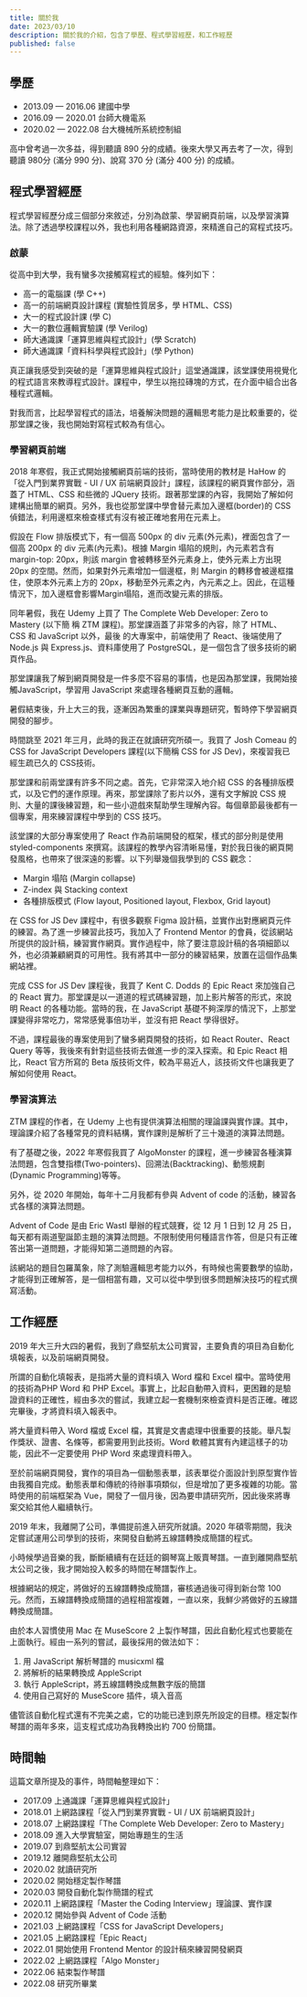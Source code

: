 ```yaml
---
title: 關於我
date: 2023/03/10
description: 關於我的介紹，包含了學歷、程式學習經歷，和工作經歷
published: false
---
```


## 學歷

- 2013.09 — 2016.06 建國中學
- 2016.09 — 2020.01 台師大機電系
- 2020.02 — 2022.08 台大機械所系統控制組

高中曾考過一次多益，得到聽讀 890 分的成績。後來大學又再去考了一次，得到聽讀 980分 (滿分 990 分)、說寫 370 分 (滿分 400 分) 的成績。

## 程式學習經歷

程式學習經歷分成三個部分來敘述，分別為啟蒙、學習網頁前端，以及學習演算法。除了透過學校課程以外，我也利用各種網路資源，來精進自己的寫程式技巧。

### 啟蒙

從高中到大學，我有蠻多次接觸寫程式的經驗。條列如下：

- 高一的電腦課 (學 C++)
- 高一的前端網頁設計課程 (實驗性質居多，學 HTML、CSS)
- 大一的程式設計課 (學 C)
- 大一的數位邏輯實驗課 (學 Verilog)
- 師大通識課「運算思維與程式設計」(學 Scratch)
- 師大通識課「資料科學與程式設計」(學 Python)

真正讓我感受到突破的是「運算思維與程式設計」這堂通識課，該堂課使用視覺化的程式語言來教導程式設計。課程中，學生以拖拉磚塊的方式，在介面中組合出各種程式邏輯。

對我而言，比起學習程式的語法，培養解決問題的邏輯思考能力是比較重要的，從那堂課之後，我也開始對寫程式較為有信心。

### 學習網頁前端

2018 年寒假，我正式開始接觸網頁前端的技術，當時使用的教材是 HaHow 的「從入門到業界實戰 - UI / UX 前端網頁設計」課程，該課程的網頁實作部分，涵蓋了 HTML、CSS 和些微的 JQuery 技術。跟著那堂課的內容，我開始了解如何建構出簡單的網頁。另外，我也從那堂課中學會替元素加入邊框(border)的 CSS 偵錯法，利用邊框來檢查樣式有沒有被正確地套用在元素上。

<Sidenote title="不是百分之百有用">

假設在 Flow 排版模式下，有一個高 500px 的 div 元素(外元素)，裡面包含了一個高 200px 的 div 元素(內元素)。根據 Margin 塌陷的規則，內元素若含有 margin-top: 20px，則該 margin 會被轉移至外元素身上，使外元素上方出現 20px 的空間。然而，如果對外元素增加一個邊框，則 Margin 的轉移會被邊框擋住，使原本外元素上方的 20px，移動至外元素之內，內元素之上。因此，在這種情況下，加入邊框會影響Margin塌陷，進而改變元素的排版。

</Sidenote>

同年暑假，我在 Udemy 上買了 The Complete Web Developer: Zero to Mastery (以下簡
稱 ZTM 課程)。那堂課涵蓋了非常多的內容，除了 HTML、CSS 和 JavaScript 以外，最後
的大專案中，前端使用了 React、後端使用了 Node.js 與 Express.js、資料庫使用了
PostgreSQL，是一個包含了很多技術的網頁作品。

那堂課讓我了解到網頁開發是一件多麼不容易的事情，也是因為那堂課，我開始接觸JavaScript，學習用 JavaScript 來處理各種網頁互動的邏輯。

暑假結束後，升上大三的我，逐漸因為繁重的課業與專題研究，暫時停下學習網頁開發的腳步。

時間跳至 2021 年三月，此時的我正在就讀研究所碩一。我買了 Josh Comeau 的 CSS for JavaScript Developers 課程(以下簡稱 CSS for JS Dev)，來複習我已經生疏已久的 CSS技術。

那堂課和前兩堂課有許多不同之處。首先，它非常深入地介紹 CSS 的各種排版模式，以及它們的運作原理。再來，那堂課除了影片以外，還有文字解說 CSS 規則、大量的課後練習題，和一些小遊戲來幫助學生理解內容。每個章節最後都有一個專案，用來練習課程中學到的 CSS 技巧。

該堂課的大部分專案使用了 React 作為前端開發的框架，樣式的部分則是使用 styled-components 來撰寫。該課程的教學內容清晰易懂，對於我日後的網頁開發風格，也帶來了很深遠的影響。以下列舉幾個我學到的 CSS 觀念：

- Margin 塌陷 (Margin collapse)
- Z-index 與 Stacking context
- 各種排版模式 (Flow layout, Positioned layout, Flexbox, Grid layout)

在 CSS for JS Dev 課程中，有很多觀察 Figma 設計稿，並實作出對應網頁元件的練習。為了進一步練習此技巧，我加入了 Frontend Mentor 的會員，從該網站所提供的設計稿，練習實作網頁。實作過程中，除了要注意設計稿的各項細節以外，也必須兼顧網頁的可用性。我有將其中一部分的練習結果，放置在這個作品集網站裡。

完成 CSS for JS Dev 課程後，我買了 Kent C. Dodds 的 Epic React 來加強自己的 React 實力。那堂課是以一道道的程式碼練習題，加上影片解答的形式，來說明 React 的各種功能。當時的我，在 JavaScript 基礎不夠深厚的情況下，上那堂課變得非常吃力，常常感覺事倍功半，並沒有把 React 學得很好。

不過，課程最後的專案使用到了蠻多網頁開發的技術，如 React Router、React Query 等等，我後來有針對這些技術去做進一步的深入探索。和 Epic React 相比，React 官方所寫的 Beta 版技術文件，較為平易近人，該技術文件也讓我更了解如何使用 React。

### 學習演算法

ZTM 課程的作者，在 Udemy 上也有提供演算法相關的理論課與實作課。其中，理論課介紹了各種常見的資料結構，實作課則是解析了三十幾道的演算法問題。

有了基礎之後，2022 年寒假我買了 AlgoMonster 的課程，進一步練習各種演算法問題，包含雙指標(Two-pointers)、回溯法(Backtracking)、動態規劃(Dynamic Programming)等等。

另外，從 2020 年開始，每年十二月我都有參與 Advent of code 的活動，練習各式各樣的演算法問題。

<Sidenote title="Advent of Code">

Advent of Code 是由 Eric Wastl 舉辦的程式競賽，從 12 月 1 日到 12 月 25 日，每天都有兩道聖誕節主題的演算法問題。不限制使用何種語言作答，但是只有正確答出第一道問題，才能得知第二道問題的內容。

該網站的題目包羅萬象，除了測驗邏輯思考能力以外，有時候也需要數學的協助，才能得到正確解答，是一個相當有趣，又可以從中學到很多問題解決技巧的程式撰寫活動。

</Sidenote>

## 工作經歷

2019 年大三升大四的暑假，我到了鼎堅航太公司實習，主要負責的項目為自動化填報表，以及前端網頁開發。

所謂的自動化填報表，是指將大量的資料填入 Word 檔和 Excel 檔中。當時使用的技術為PHP Word 和 PHP Excel。事實上，比起自動帶入資料，更困難的是驗證資料的正確性，經由多次的嘗試，我建立起一套機制來檢查資料是否正確。確認完畢後，才將資料填入報表中。

<Sidenote title="現在還推薦 PHP Word 和 PHP Excel 嗎？">

將大量資料帶入 Word 檔或 Excel 檔，其實是文書處理中很重要的技能。舉凡製作獎狀、證書、名條等，都需要用到此技術。Word 軟體其實有內建這樣子的功能，因此不一定要使用 PHP Word 來處理資料帶入。

</Sidenote>

至於前端網頁開發，實作的項目為一個動態表單，該表單從介面設計到原型實作皆由我獨自完成。動態表單和傳統的待辦事項類似，但是增加了更多複雜的功能。當時使用的前端框架為 Vue，開發了一個月後，因為要申請研究所，因此後來將專案交給其他人繼續執行。

2019 年末，我離開了公司，準備提前進入研究所就讀。2020 年碩零期間，我決定嘗試運用公司學到的技術，來開發自動將五線譜轉換成簡譜的程式。

<Sidenote title="前情提要">

小時候學過音樂的我，斷斷續續有在廷廷的鋼琴窩上販賣琴譜。一直到離開鼎堅航太公司之後，我才開始投入較多的時間在琴譜製作上。

根據網站的規定，將做好的五線譜轉換成簡譜，審核通過後可得到新台幣 100 元。然而，五線譜轉換成簡譜的過程相當複雜，一直以來，我鮮少將做好的五線譜轉換成簡譜。

</Sidenote>

由於本人習慣使用 Mac 在 MuseScore 2 上製作琴譜，因此自動化程式也要能在上面執行。經由一系列的嘗試，最後採用的做法如下：

1. 用 JavaScript 解析琴譜的 musicxml 檔
2. 將解析的結果轉換成 AppleScript
3. 執行 AppleScript，將五線譜轉換成無數字版的簡譜
4. 使用自己寫好的 MuseScore 插件，填入音高

儘管該自動化程式還有不完美之處，它的功能已達到原先所設定的目標。穩定製作琴譜的兩年多來，這支程式成功為我轉換出約 700 份簡譜。

## 時間軸

這篇文章所提及的事件，時間軸整理如下：

- 2017.09 上通識課「運算思維與程式設計」
- 2018.01 上網路課程「從入門到業界實戰 - UI / UX 前端網頁設計」
- 2018.07 上網路課程「The Complete Web Developer: Zero to Mastery」
- 2018.09 進入大學實驗室，開始專題生的生活
- 2019.07 到鼎堅航太公司實習
- 2019.12 離開鼎堅航太公司
- 2020.02 就讀研究所
- 2020.02 開始穩定製作琴譜
- 2020.03 開發自動化製作簡譜的程式
- 2020.11 上網路課程「Master the Coding Interview」理論課、實作課
- 2020.12 開始參與 Advent of Code 活動
- 2021.03 上網路課程「CSS for JavaScript Developers」
- 2021.05 上網路課程「Epic React」
- 2022.01 開始使用 Frontend Mentor 的設計稿來練習開發網頁
- 2022.02 上網路課程「Algo Monster」
- 2022.06 結束製作琴譜
- 2022.08 研究所畢業
